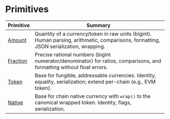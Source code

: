# Primitives

| Primitive | Summary |
|---|---|
| [Amount](amount) | Quantity of a currency/token in raw units (bigint). Human parsing, arithmetic, comparisons, formatting, JSON serialization, wrapping. |
| [Fraction](fraction) | Precise rational numbers (bigint numerator/denominator) for ratios, comparisons, and formatting without float errors. |
| [Token](token) | Base for fungible, addressable currencies. Identity, equality, serialization; extend per-chain (e.g., EVM token). |
| [Native](native) | Base for chain native currency with `wrap()` to the canonical wrapped token. Identity, flags, serialization. |
